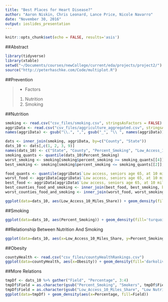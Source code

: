```yaml
---
title: "Best Places for Heart Disease?"
author: "Aaron Niskin, Chris Leonard, Lance Price, Nicole Navarro"
date: "November 30, 2016"
output: ioslides_presentation
---
```


```r
knitr::opts_chunk$set(echo = FALSE, results='asis')
```

##Abstract

```r
library(tidyverse)
library(xtable)
setwd("~/Documents/courses/newCollege/current/eda/projects/project2/")
source("http://peterhaschke.com/Code/multiplot.R")
```



<!-- Lance's part -->


<!-- Aaron's part -->
##Prevention

>-  Factors
    1.  Nutrition
    2.  Smoking
    
##Nutrition

```r
smoking <- read.csv("csv_files/smoking.csv", stringsAsFactors = FALSE)
aggriData <- read.csv("csv_files/aggriculture_aggregated.csv", stringsAsFactors = FALSE)
names(aggriData) <- gsub("\\.", ",", gsub("_", "\\ ", names(aggriData)))
```

```r
dats <- inner_join(smoking, aggriData, by=c("County", "State"))
dats_10 <- dats[,c(1, 2, 3, 9)]
names(dats_10) <- c("State", "County", "Percent_Smoking", "Low_Access_10_Miles_Share")
smoking_quants <- quantile(dats_10$Percent_Smoking)
worst_smoking <- smoking[smoking$percent_smoking >= smoking_quants[[4]], ]
best_smoking <- smoking[smoking$percent_smoking <= smoking_quants[[2]], ]

food_quants <- quantile(aggriData$`Low access, seniors age 65, at 10 miles, share`)
worst_food <- aggriData[aggriData$`Low access, seniors age 65, at 10 miles, share` >= food_quants[[3]],]
best_food <- aggriData[aggriData$`Low access, seniors age 65, at 10 miles, share` <= food_quants[[2]],]
best_counties_food_and_smoking <- inner_join(best_food, best_smoking, by=c("State", "County")) %>% mutate(County = toupper(County))
worst_counties_food_and_smoking <- inner_join(worst_food, worst_smoking, by=c("State", "County")) %>% mutate(County = toupper(County))
```

```r
ggplot(data=dats_10, aes(Low_Access_10_Miles_Share)) + geom_density(fill='tomato2') + labs(title="Density Plot for Smoking Percentage of Population", x="Percentage of Population that Smokes")
```

##Smoking

```r
ggplot(data=dats_10, aes(Percent_Smoking)) + geom_density(fill='turquoise3') + labs(x="Percentage of Smokers in Population")
```

##Relationship Between Nutrition And Smoking


```r
ggplot(data=dats_10, aes(x=Low_Access_10_Miles_Share, y=Percent_Smoking)) + geom_point(alpha=0.8, size=0.2) + geom_smooth() + labs(x="Poor Access to Supermarkets", y="Percentage of Smokers in Population", title="Smoking Percentage vs Access to Nutrition")
```

##Obesity

```r
countyHealth <- read.csv("csv_files/countyHealthRankings.csv")
ggplot(data=countyHealth, aes(x=Obesity)) + geom_density(fill='darkolivegreen2') + labs(title="Percentage of Obesity in Population")
```

##More Relations
```r
tmpDf <- dats_10 %>% gather("Field", "Percentage", 3:4)
tmpDf$Field = as.character(gsub("Percent_Smoking", "Smokers", tmpDf$Field))
tmpDf$Field = as.character(gsub("Low_Access_10_Miles_Share", "Low Nutritional Access", tmpDf$Field))
ggplot(data=tmpDf) + geom_density(aes(x=Percentage, fill=Field))
```

